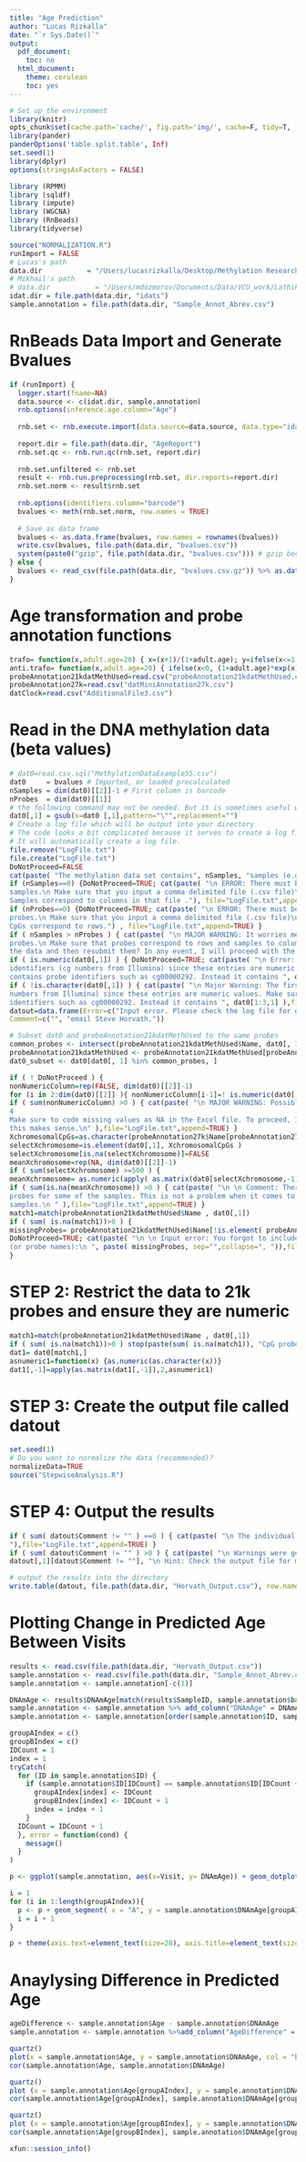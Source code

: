 ```yaml
---
title: "Age Prediction"
author: "Lucas Rizkalla"
date: "`r Sys.Date()`"
output:
  pdf_document:
    toc: no
  html_document:
    theme: cerulean
    toc: yes
---
```


```r
# Set up the environment
library(knitr)
opts_chunk$set(cache.path='cache/', fig.path='img/', cache=F, tidy=T, fig.keep='high', echo=F, dpi=100, warnings=F, message=F, comment=NA, warning=F, results='as.is', fig.width = 10, fig.height = 6) # out.width=700, 
library(pander)
panderOptions('table.split.table', Inf)
set.seed(1)
library(dplyr)
options(stringsAsFactors = FALSE)
```

```r
library (RPMM)
library (sqldf)
library (impute)
library (WGCNA)
library (RnBeads)
library(tidyverse)
```

```r
source("NORMALIZATION.R")
runImport = FALSE
# Lucas's path
data.dir           = "/Users/lucasrizkalla/Desktop/Methylation Research-VCU/Methylation850K/data"
# Mikhail's path
# data.dir           = "/Users/mdozmorov/Documents/Data/VCU_work/Lathika"
idat.dir = file.path(data.dir, "idats")
sample.annotation = file.path(data.dir, "Sample_Annot_Abrev.csv")
```

# RnBeads Data Import and Generate Bvalues 
```r
if (runImport) {
  logger.start(fname=NA)
  data.source <- c(idat.dir, sample.annotation)
  rnb.options(inference.age.column="Age")
  
  rnb.set <- rnb.execute.import(data.source=data.source, data.type="idat.dir")
  
  report.dir = file.path(data.dir, "AgeReport")
  rnb.set.qc <- rnb.run.qc(rnb.set, report.dir)
  
  rnb.set.unfiltered <- rnb.set
  result <- rnb.run.preprocessing(rnb.set, dir.reports=report.dir)
  rnb.set.norm <- result$rnb.set
  
  rnb.options(identifiers.column="barcode")
  bvalues <- meth(rnb.set.norm, row.names = TRUE)
  
  # Save as data frame
  bvalues <- as.data.frame(bvalues, row.names = rownames(bvalues))
  write.csv(bvalues, file.path(data.dir, "bvalues.csv"))
  system(paste0("gzip", file.path(data.dir, "bvalues.csv"))) # gzip because the file is large
} else {
  bvalues <- read_csv(file.path(data.dir, "bvalues.csv.gz")) %>% as.data.frame()
}
```

# Age transformation and probe annotation functions

```r
trafo= function(x,adult.age=20) { x=(x+1)/(1+adult.age); y=ifelse(x<=1, log( x),x-1);y }
anti.trafo= function(x,adult.age=20) { ifelse(x<0, (1+adult.age)*exp(x)-1, (1+adult.age)*x+adult.age) }
probeAnnotation21kdatMethUsed=read.csv("probeAnnotation21kdatMethUsed.csv")
probeAnnotation27k=read.csv("datMiniAnnotation27k.csv")
datClock=read.csv("AdditionalFile3.csv")
```

# Read in the DNA methylation data (beta values)

```r
# dat0=read.csv.sql("MethylationDataExample55.csv")
dat0     = bvalues # Imported, or loaded precalculated
nSamples = dim(dat0)[[2]]-1 # First column is barcode
nProbes  = dim(dat0)[[1]]
# the following command may not be needed. But it is sometimes useful when you use read.csv.sql
dat0[,1] = gsub(x=dat0 [,1],pattern="\"",replacement="")
# Create a log file which will be output into your directory
# The code looks a bit complicated because it serves to create a log file (for error checks etc).
# It will automatically create a log file.
file.remove("LogFile.txt")
file.create("LogFile.txt")
DoNotProceed=FALSE
cat(paste( "The methylation data set contains", nSamples, "samples (e.g. arrays) and ", nProbes, " probes."),file="LogFile.txt")
if (nSamples==0) {DoNotProceed=TRUE; cat(paste( "\n ERROR: There must be a data input error since there seem to be no
samples.\n Make sure that you input a comma delimited file (.csv file)\n that can be read using the R command read.csv.sql .
Samples correspond to columns in that file ."), file="LogFile.txt",append=TRUE) }
if (nProbes==0) {DoNotProceed=TRUE; cat(paste( "\n ERROR: There must be a data input error since there seem to be zero
probes.\n Make sure that you input a comma delimited file (.csv file)\n that can be read using the R command read.csv.sql
CpGs correspond to rows.") , file="LogFile.txt",append=TRUE) }
if ( nSamples > nProbes ) { cat(paste( "\n MAJOR WARNING: It worries me a lot that there are more samples than CpG
probes.\n Make sure that probes correspond to rows and samples to columns.\n I wonder whether you want to first transpose
the data and then resubmit them? In any event, I will proceed with the analysis."),file="LogFile.txt",append=TRUE) }
if ( is.numeric(dat0[,1]) ) { DoNotProceed=TRUE; cat(paste( "\n Error: The first column does not seem to contain probe
identifiers (cg numbers from Illumina) since these entries are numeric values. Make sure that the first column of the file
contains probe identifiers such as cg00000292. Instead it contains ", dat0[1:3,1] ),file="LogFile.txt",append=TRUE) }
if ( !is.character(dat0[,1]) ) { cat(paste( "\n Major Warning: The first column does not seem to contain probe identifiers (cg
numbers from Illumina) since these entries are numeric values. Make sure that the first column of the file contains CpG probe
identifiers such as cg00000292. Instead it contains ", dat0[1:3,1] ),file="LogFile.txt",append=TRUE) }
datout=data.frame(Error=c("Input error. Please check the log file for details","Please read the instructions carefully."),
Comment=c("", "email Steve Horvath."))

# Subset dat0 and probeAnnotation21kdatMethUsed to the same probes
common_probes <- intersect(probeAnnotation21kdatMethUsed$Name, dat0[, 1])
probeAnnotation21kdatMethUsed <- probeAnnotation21kdatMethUsed[probeAnnotation21kdatMethUsed$Name %in% common_probes, ]
dat0_subset <- dat0[dat0[, 1] %in% common_probes, ]

if ( ! DoNotProceed ) {
nonNumericColumn=rep(FALSE, dim(dat0)[[2]]-1)
for (i in 2:dim(dat0)[[2]] ){ nonNumericColumn[i-1]=! is.numeric(dat0[,i]) }
if ( sum(nonNumericColumn) >0 ) { cat(paste( "\n MAJOR WARNING: Possible input error. The following samples contain nonnumeric beta values: ", colnames(dat0)[-1][ nonNumericColumn], "\n Hint: Maybe you use the wrong symbols for missing data. 
4
Make sure to code missing values as NA in the Excel file. To proceed, I will force the entries into numeric values but make sure
this makes sense.\n" ),file="LogFile.txt",append=TRUE) }
XchromosomalCpGs=as.character(probeAnnotation27k$Name[probeAnnotation27k$Chr=="X"])
selectXchromosome=is.element(dat0[,1], XchromosomalCpGs )
selectXchromosome[is.na(selectXchromosome)]=FALSE
meanXchromosome=rep(NA, dim(dat0)[[2]]-1)
if ( sum(selectXchromosome) >=500 ) {
meanXchromosome= as.numeric(apply( as.matrix(dat0[selectXchromosome,-1]),2,mean,na.rm=TRUE)) }
if ( sum(is.na(meanXchromosome)) >0 ) { cat(paste( "\n \n Comment: There are lots of missing values for X chromosomal
probes for some of the samples. This is not a problem when it comes to estimating age but I cannot predict the gender of these
samples.\n " ),file="LogFile.txt",append=TRUE) }
match1=match(probeAnnotation21kdatMethUsed$Name , dat0[,1])
if ( sum( is.na(match1))>0 ) {
missingProbes= probeAnnotation21kdatMethUsed$Name[!is.element( probeAnnotation21kdatMethUsed$Name , dat0[,1])]
DoNotProceed=TRUE; cat(paste( "\n \n Input error: You forgot to include the following ", length(missingProbes), " CpG probes
(or probe names):\n ", paste( missingProbes, sep="",collapse=", ")),file="LogFile.txt",append=TRUE) } 
}
```

# STEP 2: Restrict the data to 21k probes and ensure they are numeric

```r
match1=match(probeAnnotation21kdatMethUsed$Name , dat0[,1])
if ( sum( is.na(match1))>0 ) stop(paste(sum( is.na(match1)), "CpG probes cannot be matched"))
dat1= dat0[match1,]
asnumeric1=function(x) {as.numeric(as.character(x))}
dat1[,-1]=apply(as.matrix(dat1[,-1]),2,asnumeric1)
```

# STEP 3: Create the output file called datout

```r
set.seed(1)
# Do you want to normalize the data (recommended)?
normalizeData=TRUE
source("StepwiseAnalysis.R")
```

# STEP 4: Output the results 

```r
if ( sum( datout$Comment != "" ) ==0 ) { cat(paste( "\n The individual samples appear to be fine.
"),file="LogFile.txt",append=TRUE) }
if ( sum( datout$Comment != "" ) >0 ) { cat(paste( "\n Warnings were generated for the following samples.\n",
datout[,1][datout$Comment != ""], "\n Hint: Check the output file for more details."),file="LogFile.txt",append=TRUE) }

# output the results into the directory
write.table(datout, file.path(data.dir, "Horvath_Output.csv"), row.names=F, sep="," )
```

# Plotting Change in Predicted Age Between Visits

```r
results <- read.csv(file.path(data.dir, "Horvath_Output.csv"))
sample.annotation <- read.csv(file.path(data.dir, "Sample_Annot_Abrev.csv"))
sample.annotation <- sample.annotation[-c(1)]

DNAmAge <- results$DNAmAge[match(results$SampleID, sample.annotation$barcode, )]
sample.annotation <- sample.annotation %>% add_column("DNAmAge" = DNAmAge, .after = "Age")
sample.annotation <- sample.annotation[order(sample.annotation$ID, sample.annotation$Visit), ]

groupAIndex = c()
groupBIndex = c()
IDCount = 1
index = 1
tryCatch(
  for (ID in sample.annotation$ID) {
    if (sample.annotation$ID[IDCount] == sample.annotation$ID[IDCount + 1]) {
      groupAIndex[index] <- IDCount
      groupBIndex[index] <- IDCount + 1
      index = index + 1
    }
  IDCount = IDCount + 1
  }, error = function(cond) {
    message()
  }
)

p <- ggplot(sample.annotation, aes(x=Visit, y= DNAmAge)) + geom_dotplot(binaxis='y', stackdir='center')

i = 1
for (i in 1:length(groupAIndex)){
  p <- p + geom_segment( x = "A", y = sample.annotation$DNAmAge[groupAIndex[i]], xend = "B", yend = sample.annotation$DNAmAge[groupBIndex[i]])
  i = i + 1
}

p + theme(axis.text=element_text(size=28), axis.title=element_text(size=32,face="bold")) + scale_y_continuous(breaks=seq(20,70,5))

```

# Anaylysing Difference in Predicted Age 
```r
ageDifference <- sample.annotation$Age - sample.annotation$DNAmAge
sample.annotation <- sample.annotation %>%add_column("AgeDifference" = ageDifference, .after = "DNAmAge")

quartz()
plot(x = sample.annotation$Age, y = sample.annotation$DNAmAge, col = "blue", xaxt = "none", yaxt = "none", xlab = "Actual", ylab = "Predicted", cex = 1, pch = 16, font = 2, cex.lab = 1.3) + mtext(side = 3, line = 1, "Predicted Vs Actual Age (Both Visits)", font = 2, cex = 1.5) + axis(1, seq(10, 70, 5), cex = 1) + axis(2, seq(10,70,5), las=2) + abline(lm(sample.annotation$DNAmAge ~ sample.annotation$Age))
cor(sample.annotation$Age, sample.annotation$DNAmAge)

quartz()
plot (x = sample.annotation$Age[groupAIndex], y = sample.annotation$DNAmAge[groupAIndex], col = "green", xaxt = "none", yaxt = "none", xlab = "Actual", ylab = "Predicted", cex = 1, pch = 16, font = 2, cex.lab = 1.3) + mtext(side = 3, line = 1, "Predicted Vs Actual Age (Visit A)", font = 2, cex = 1.5) + axis(1, seq(10, 70, 5), cex = 1) + axis(2, seq(10,70,5), las=2) + abline(lm(sample.annotation$DNAmAge[groupAIndex]~sample.annotation$Age[groupAIndex]))
cor(sample.annotation$Age[groupAIndex], sample.annotation$DNAmAge[groupAIndex])

quartz()
plot (x = sample.annotation$Age[groupBIndex], y = sample.annotation$DNAmAge[groupBIndex], col = "red", xaxt = "none", yaxt = "none", xlab = "Actual", ylab = "Predicted", cex = 1, pch = 16, font = 2, cex.lab = 1.3) + mtext(side = 3, line = 1, "Predicted Vs Actual Age (Visit B)", font = 2, cex = 1.5) + axis(1, seq(10, 70, 5), cex = 1) + axis(2, seq(10,70,5), las=2) + abline(lm(sample.annotation$DNAmAge[groupBIndex]~sample.annotation$Age[groupBIndex]))
cor(sample.annotation$Age[groupBIndex], sample.annotation$DNAmAge[groupBIndex])

```

```r
xfun::session_info()
```
